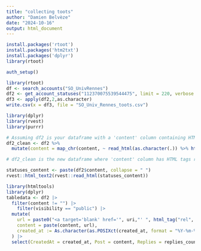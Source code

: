 ```yaml
---
title: "collecting toots"
author: "Damien Belvèze"
date: "2024-10-16"
output: html_document
---
```


```r
install.packages('rtoot')
install.packages('htm2txt')
install.packages('dplyr')
library(rtoot)
```


```r
auth_setup()
```

```r
library(rtoot)
df <- search_accounts("SO_UnivRennes")
df2 <- get_account_statuses("112370075539544475", limit = 220, verbose = TRUE)
df3 <- apply(df2,2,as.character)
write.csv(x = df3, file = "SO_Univ_Rennes_toots.csv")
```

```r
library(dplyr)
library(rvest)
library(purrr)

# Assuming df2 is your dataframe with a 'content' column containing HTML
df2_clean <- df2 %>%
  mutate(content = map_chr(content, ~ read_html(as.character(.)) %>% html_text()))

# df2_clean is the new dataframe where 'content' column has HTML tags removed

```



```r
statuses_content <- paste(df2$content, collapse = " ")
rvest::html_text2(rvest::read_html(statuses_content))
```

```r
library(htmltools)
library(dplyr)
tabledata <- df2 |>
  filter(content != "") |>
    filter(visibility == "public") |>
  mutate(
    url = paste0("<a target='blank' href='", uri,"' ", html_tag("rel", "noopener"), "> >></A>"),
    content = paste(content, url),
    created_at := As.character(as.POSIXct(created_at, format = "%Y-%m-%d %H:%M UTC"))
  ) |>
  select(CreatedAt = created_at, Post = content, Replies = replies_count, Favorites = favourites_count, Boosts = reblogs_count)
```







